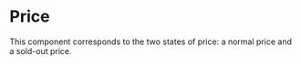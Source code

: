

<Meta of={PriceStories} />

# Price 

This component corresponds to the two states of price: a normal price and a sold-out price.

<Canvas of={PriceStories.Default} />

<Canvas of={PriceStories.SoldOut} />
